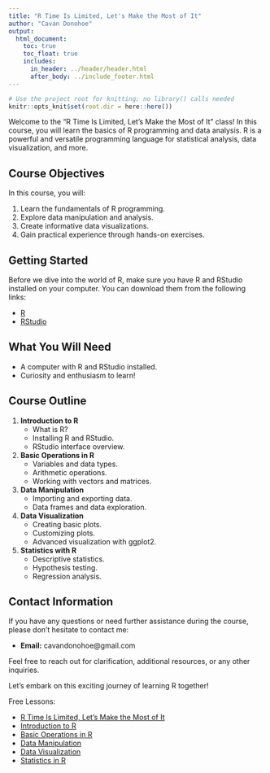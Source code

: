 ```yaml
---
title: "R Time Is Limited, Let's Make the Most of It"
author: "Cavan Donohoe"
output:
  html_document:
    toc: true
    toc_float: true
    includes:
      in_header: ../header/header.html
      after_body: ../include_footer.html
---
```

```r
# Use the project root for knitting; no library() calls needed
knitr::opts_knit$set(root.dir = here::here())
```


Welcome to the "R Time Is Limited, Let's Make the Most of It" class! In this course, you will learn the basics of R programming and data analysis. R is a powerful and versatile programming language for statistical analysis, data visualization, and more.

## Course Objectives

In this course, you will:

1. Learn the fundamentals of R programming.
2. Explore data manipulation and analysis.
3. Create informative data visualizations.
4. Gain practical experience through hands-on exercises.

## Getting Started

Before we dive into the world of R, make sure you have R and RStudio installed on your computer. You can download them from the following links:

- [R](https://cran.r-project.org/mirrors.html)
- [RStudio](https://www.rstudio.com/products/rstudio/download/)

## What You Will Need

- A computer with R and RStudio installed.
- Curiosity and enthusiasm to learn!

## Course Outline

1. **Introduction to R**
   - What is R?
   - Installing R and RStudio.
   - RStudio interface overview.

2. **Basic Operations in R**
   - Variables and data types.
   - Arithmetic operations.
   - Working with vectors and matrices.

3. **Data Manipulation**
   - Importing and exporting data.
   - Data frames and data exploration.

4. **Data Visualization**
   - Creating basic plots.
   - Customizing plots.
   - Advanced visualization with ggplot2.

5. **Statistics with R**
   - Descriptive statistics.
   - Hypothesis testing.
   - Regression analysis.

## Contact Information

If you have any questions or need further assistance during the course, please don't hesitate to contact me:

- **Email:** cavandonohoe@gmail.com

Feel free to reach out for clarification, additional resources, or any other inquiries.

Let's embark on this exciting journey of learning R together!



Free Lessons:

- [R Time Is Limited, Let's Make the Most of It](https://cavandonohoe.github.io/learn_r.html)
- [Introduction to R](https://cavandonohoe.github.io/intro_to_r.html)
- [Basic Operations in R](https://cavandonohoe.github.io/basic_operations_r.html)
- [Data Manipulation](https://cavandonohoe.github.io/data_manipulation_r.html)
- [Data Visualization](https://cavandonohoe.github.io/data_visualization_r.html)
- [Statistics in R](https://cavandonohoe.github.io/statistics_with_r.html)
